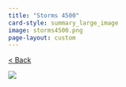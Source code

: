 ```yaml
---
title: "Storms 4500"
card-style: summary_large_image
image: storms4500.png
page-layout: custom
---
```


[\< Back](index.qmd){.btn .btn-secondary .btn role="button"}

![](storms4500.png){.full-art-display}
